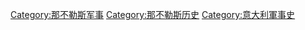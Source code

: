 [[Category:那不勒斯军事|Category:那不勒斯军事]]
[[Category:那不勒斯历史|Category:那不勒斯历史]]
[[Category:意大利軍事史|Category:意大利軍事史]]